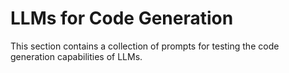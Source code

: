 # LLMs for Code Generation


This section contains a collection of prompts for testing the code generation capabilities of LLMs.

